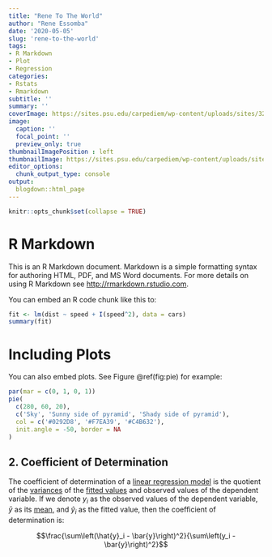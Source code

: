 ```yaml
---
title: "Rene To The World"
author: "Rene Essomba"
date: '2020-05-05'
slug: 'rene-to-the-world'
tags:
- R Markdown
- Plot
- Regression
categories:
- Rstats
- Rmarkdown
subtitle: ''
summary: ''
coverImage: https://sites.psu.edu/carpediem/wp-content/uploads/sites/32681/2015/11/bungee-jump.jpg
image:
  caption: ''
  focal_point: ''
  preview_only: true
thumbnailImagePosition : left
thumbnailImage: https://sites.psu.edu/carpediem/wp-content/uploads/sites/32681/2015/11/bungee-jump.jpg
editor_options: 
  chunk_output_type: console
output:
  blogdown::html_page
---
```


```r
knitr::opts_chunk$set(collapse = TRUE)
```

# R Markdown

This is an R Markdown document. Markdown is a simple formatting syntax for authoring HTML, PDF, and MS Word documents. For more details on using R Markdown see <http://rmarkdown.rstudio.com>.

You can embed an R code chunk like this to:

```r
fit <- lm(dist ~ speed + I(speed^2), data = cars)
summary(fit)
```

# Including Plots

You can also embed plots. See Figure \@ref(fig:pie) for example:

```r
par(mar = c(0, 1, 0, 1))
pie(
  c(280, 60, 20),
  c('Sky', 'Sunny side of pyramid', 'Shady side of pyramid'),
  col = c('#0292D8', '#F7EA39', '#C4B632'),
  init.angle = -50, border = NA
)
```

## 2. Coefficient of Determination

The coefficient of determination of a [linear regression model](www.r-tutor.com/node/91) is the quotient of the [variances](www.r-tutor.com/node/42) of the [fitted values](www.r-tutor.com/node/92) and observed values of the dependent variable. If we denote $y_i$ as the observed values of the dependent variable, $\bar{y}$ as its [mean](www.r-tutor.com/node/35), and $\hat{y}_i$ as the fitted value, then the coefficient of determination is: 

$$\frac{\sum\left(\hat{y}_i - \bar{y}\right)^2}{\sum\left(y_i - \bar{y}\right)^2}$$
